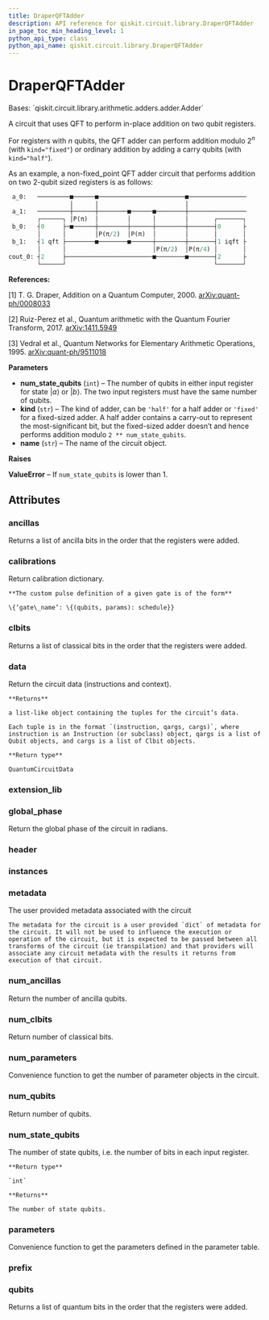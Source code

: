 ```yaml
---
title: DraperQFTAdder
description: API reference for qiskit.circuit.library.DraperQFTAdder
in_page_toc_min_heading_level: 1
python_api_type: class
python_api_name: qiskit.circuit.library.DraperQFTAdder
---
```


# DraperQFTAdder

<Class id="qiskit.circuit.library.DraperQFTAdder" isDedicatedPage={true} github="https://github.com/qiskit/qiskit/tree/stable/0.18/qiskit/circuit/library/arithmetic/adders/draper_qft_adder.py" signature="DraperQFTAdder(num_state_qubits, kind='fixed', name='DraperQFTAdder')">
  Bases: `qiskit.circuit.library.arithmetic.adders.adder.Adder`

  A circuit that uses QFT to perform in-place addition on two qubit registers.

  For registers with $n$ qubits, the QFT adder can perform addition modulo $2^n$ (with `kind="fixed"`) or ordinary addition by adding a carry qubits (with `kind="half"`).

  As an example, a non-fixed\_point QFT adder circuit that performs addition on two 2-qubit sized registers is as follows:

  ```python
   a_0:   ─────────■──────■────────────────────────■────────────────
                   │      │                        │
   a_1:   ─────────┼──────┼────────■──────■────────┼────────────────
          ┌──────┐ │P(π)  │        │      │        │       ┌───────┐
   b_0:   ┤0     ├─■──────┼────────┼──────┼────────┼───────┤0      ├
          │      │        │P(π/2)  │P(π)  │        │       │       │
   b_1:   ┤1 qft ├────────■────────■──────┼────────┼───────┤1 iqft ├
          │      │                        │P(π/2)  │P(π/4) │       │
  cout_0: ┤2     ├────────────────────────■────────■───────┤2      ├
          └──────┘                                         └───────┘
  ```

  **References:**

  \[1] T. G. Draper, Addition on a Quantum Computer, 2000. [arXiv:quant-ph/0008033](https://arxiv.org/pdf/quant-ph/0008033.pdf)

  \[2] Ruiz-Perez et al., Quantum arithmetic with the Quantum Fourier Transform, 2017. [arXiv:1411.5949](https://arxiv.org/pdf/1411.5949.pdf)

  \[3] Vedral et al., Quantum Networks for Elementary Arithmetic Operations, 1995. [arXiv:quant-ph/9511018](https://arxiv.org/pdf/quant-ph/9511018.pdf)

  **Parameters**

  *   **num\_state\_qubits** (`int`) – The number of qubits in either input register for state $|a\rangle$ or $|b\rangle$. The two input registers must have the same number of qubits.
  *   **kind** (`str`) – The kind of adder, can be `'half'` for a half adder or `'fixed'` for a fixed-sized adder. A half adder contains a carry-out to represent the most-significant bit, but the fixed-sized adder doesn’t and hence performs addition modulo `2 ** num_state_qubits`.
  *   **name** (`str`) – The name of the circuit object.

  **Raises**

  **ValueError** – If `num_state_qubits` is lower than 1.

  ## Attributes

  ### ancillas

  <Attribute id="qiskit.circuit.library.DraperQFTAdder.ancillas" name="ancillas">
    Returns a list of ancilla bits in the order that the registers were added.
  </Attribute>

  ### calibrations

  <Attribute id="qiskit.circuit.library.DraperQFTAdder.calibrations" name="calibrations">
    Return calibration dictionary.

    **The custom pulse definition of a given gate is of the form**

    \{‘gate\_name’: \{(qubits, params): schedule}}
  </Attribute>

  ### clbits

  <Attribute id="qiskit.circuit.library.DraperQFTAdder.clbits" name="clbits">
    Returns a list of classical bits in the order that the registers were added.
  </Attribute>

  ### data

  <Attribute id="qiskit.circuit.library.DraperQFTAdder.data" name="data">
    Return the circuit data (instructions and context).

    **Returns**

    a list-like object containing the tuples for the circuit’s data.

    Each tuple is in the format `(instruction, qargs, cargs)`, where instruction is an Instruction (or subclass) object, qargs is a list of Qubit objects, and cargs is a list of Clbit objects.

    **Return type**

    QuantumCircuitData
  </Attribute>

  ### extension\_lib

  <Attribute id="qiskit.circuit.library.DraperQFTAdder.extension_lib" name="extension_lib" attributeValue="= 'include &#x22;qelib1.inc&#x22;;'" />

  ### global\_phase

  <Attribute id="qiskit.circuit.library.DraperQFTAdder.global_phase" name="global_phase">
    Return the global phase of the circuit in radians.
  </Attribute>

  ### header

  <Attribute id="qiskit.circuit.library.DraperQFTAdder.header" name="header" attributeValue="= 'OPENQASM 2.0;'" />

  ### instances

  <Attribute id="qiskit.circuit.library.DraperQFTAdder.instances" name="instances" attributeValue="= 16" />

  ### metadata

  <Attribute id="qiskit.circuit.library.DraperQFTAdder.metadata" name="metadata">
    The user provided metadata associated with the circuit

    The metadata for the circuit is a user provided `dict` of metadata for the circuit. It will not be used to influence the execution or operation of the circuit, but it is expected to be passed between all transforms of the circuit (ie transpilation) and that providers will associate any circuit metadata with the results it returns from execution of that circuit.
  </Attribute>

  ### num\_ancillas

  <Attribute id="qiskit.circuit.library.DraperQFTAdder.num_ancillas" name="num_ancillas">
    Return the number of ancilla qubits.
  </Attribute>

  ### num\_clbits

  <Attribute id="qiskit.circuit.library.DraperQFTAdder.num_clbits" name="num_clbits">
    Return number of classical bits.
  </Attribute>

  ### num\_parameters

  <Attribute id="qiskit.circuit.library.DraperQFTAdder.num_parameters" name="num_parameters">
    Convenience function to get the number of parameter objects in the circuit.
  </Attribute>

  ### num\_qubits

  <Attribute id="qiskit.circuit.library.DraperQFTAdder.num_qubits" name="num_qubits">
    Return number of qubits.
  </Attribute>

  ### num\_state\_qubits

  <Attribute id="qiskit.circuit.library.DraperQFTAdder.num_state_qubits" name="num_state_qubits">
    The number of state qubits, i.e. the number of bits in each input register.

    **Return type**

    `int`

    **Returns**

    The number of state qubits.
  </Attribute>

  ### parameters

  <Attribute id="qiskit.circuit.library.DraperQFTAdder.parameters" name="parameters">
    Convenience function to get the parameters defined in the parameter table.
  </Attribute>

  ### prefix

  <Attribute id="qiskit.circuit.library.DraperQFTAdder.prefix" name="prefix" attributeValue="= 'circuit'" />

  ### qubits

  <Attribute id="qiskit.circuit.library.DraperQFTAdder.qubits" name="qubits">
    Returns a list of quantum bits in the order that the registers were added.
  </Attribute>
</Class>

